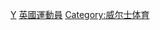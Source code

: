 {{Commonscat|Sportspeople from Wales}}

[[Category:各职业威尔士人|Y]]
[[Category:英國運動員|]]
[[Category:威尔士体育|Category:威尔士体育]]